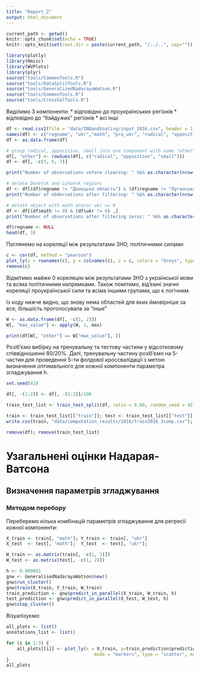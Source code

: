 ```yaml
---
title: "Report_2"
output: html_document
---
```


```r
current_path <- getwd()
knitr::opts_chunk$set(echo = TRUE)
knitr::opts_knit$set(root.dir = paste(current_path, "/../..", sep=""))
```

```r
library(plotly)
library(Hmisc)
library(WVPlots)
library(plyr)
source("tools/CommonTools.R")
source("tools/DataSplitTools.R")
source("tools/GeneralizedNadarayaWatson.R")
source("tools/CommonTools.R")
source("tools/CrossValTools.R")

```

Виділимо 3 компоненти:
* відповідно до проукраїнських регіонів
* відповідно до "байдужих" регіонів
* всі інші


```r
df <- read.csv2(file = "data/ZNOandVoating/input_2016.csv", header = 1, sep = ",", dec = ".", fileEncoding = "CP1251", stringsAsFactors = FALSE)
names(df) <- c("regname", "ukr","math", "pro_ukr", "radical", "opposition", "small", "not_voted")
df <- as.data.frame(df)

# group radical, opposition, small into one component with name "other"
df[, "other"] <- rowSums(df[, c("radical", "opposition", "small")])
df <- df[, -c(5, 6, 7)]

print("Number of observations vefore cleaning: " %&% as.character(nrow(df)))

# delete Donetsk and Luhansk regions
df <- df[(df$regname != "Донецька область") & (df$regname != "Луганська область"), ]
print("Number of obdervations after filtering: " %&% as.character(nrow(df)))

# delete object with math and/or ukr == 0
df <- df[(df$math != 0) & (df$ukr != 0) ,]
print("Number of observations after filtering zeros: " %&% as.character(nrow(df)))

df$regname <- NULL
head(df, 3)
```

Поглянемо на кореляції між результатами ЗНО, політичними силами:

```r
c <- cor(df, method = "pearson")
plot_ly(x = rownames(c), y = colnames(c), z = c, colors = "Greys", type = "heatmap") %>% layout(title = "Pearson Correlation")
remove(c)
```
Відмітимо майже 0 кореляцію між результатами ЗНО з української мови та всіма політичними напрямками.
Також помітимо, від'ємні значні кореляції проукраїнської сили та всіма іншими групами, що є логічним.

Із коду нижче видно, що знову нема областей для яких ймовірніше за все, більшість проголосувала за "інше"

```r
W <- as.data.frame(df[, -c(1, 2)])
W[, "max_value"] <- apply(W, 1, max)

print(df[W[, "other"] == W["max_value"], ])

```
Розіб'ємо вибірку на тренувальну та тестову частини у відсотковому співвідношенні 80/20%.
Далі, тренувальну частину розіб'ємо на 5-частин для проведення 5-ти фолдової кроссвалідації з метою визначення оптимального для кожної компоненти параметра згладжування h.

```r
set.seed(42)

df[, -(1:2)] <- df[, -(1:2)]/100

train_test_list <- train_test_split(df, ratio = 0.80, random_seed = 42)

train <- train_test_list[["train"]]; test <- train_test_list[["test"]]
write.csv(train, "data/computation_results/2016/train2016_3comp.csv"); write.csv(test, "data/computation_results/2016/test2016_3comp.csv")

remove(df); remove(train_test_list)
```

# Узагальнені оцінки Надарая-Ватсона

## Визначення параметрів згладжування

### Методом перебору

Переберемо кілька комбінацій параметрів згладжування для регресії кожної компоненти:

```r
X_train <- train[, "math"]; Y_train <- train[, "ukr"]
X_test  <- test[, "math"];  Y_test  <- test[, "ukr"]; 

W_train <- as.matrix(train[, -c(1, 2)])
W_test <- as.matrix(test[, -c(1, 2)])

h <- 0.000001
gnw <- GeneralisedNadarayaWatson$new()
gnw$run_cluster()
gnw$train(X_train, Y_train, W_train)
train_prediction <- gnw$predict_in_parallel(X_train, W_train, h)
test_prediction <- gnw$predict_in_parallel(X_test, W_test, h)
gnw$stop_cluster()
```

Візуалізуємо:

```r
all_plots <- list()
annotations_list <- list()

for (i in 1:3) {
    all_plots[[i]] <- plot_ly(x = X_train, y=train_prediction$prediction[, i], 
                                 mode = "markers", type = "scatter", marker=list(opacity = 0.7), name = as.character(i))
}
all_plots
```